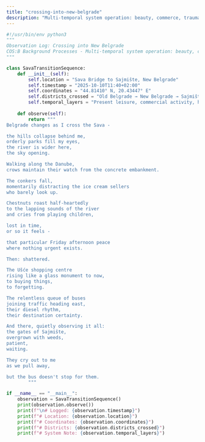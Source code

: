 ```yaml
---
title: "crossing-into-new-belgrade"
description: "Multi-temporal system operation: beauty, commerce, trauma running concurrently"
---
```


```python crossing-into-new-belgrade
#!/usr/bin/env python3
"""
Observation Log: Crossing into New Belgrade
COS:B Background Processes - Multi-temporal system operation: beauty, commerce, trauma running concurrently
"""

class SavaTransitionSequence:
    def __init__(self):
        self.location = "Sava Bridge to Sajmište, New Belgrade"
        self.timestamp = "2025-10-10T11:40+02:00"
        self.coordinates = "44.81410° N, 20.43447° E"
        self.districts_crossed = "Old Belgrade → New Belgrade → Sajmište"
        self.temporal_layers = "Present leisure, commercial activity, historical trauma"
    
    def observe(self):
        return """
Belgrade changes as I cross the Sava -

the hills collapse behind me,
orderly parks fill my eyes,
the river is wider here,
the sky opening.

Walking along the Danube,
crows maintain their watch from the concrete embankment.

The conkers fall,
momentarily distracting the ice cream sellers
who barely look up.

Chestnuts roast half-heartedly
to the lapping sounds of the river
and cries from playing children,

lost in time,
or so it feels - 

that particular Friday afternoon peace
where nothing urgent exists.

Then: shattered.

The Ušće shopping centre
rising like a glass monument to now,
to buying things,
to forgetting.

The relentless queue of buses
joining traffic heading east,
their diesel rhythm,
their destination certainty.

And there, quietly observing it all:
the gates of Sajmište,
overgrown with weeds,
patient,
waiting.

They cry out to me
as we pull away,

but the bus doesn't stop for them.
        """

if __name__ == "__main__":
    observation = SavaTransitionSequence()
    print(observation.observe())
    print(f"\n# Logged: {observation.timestamp}")
    print(f"# Location: {observation.location}")
    print(f"# Coordinates: {observation.coordinates}")
    print(f"# Districts: {observation.districts_crossed}")
    print(f"# System Note: {observation.temporal_layers}")
```